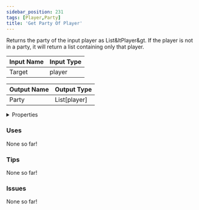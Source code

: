 ```yaml
---
sidebar_position: 231
tags: [Player,Party]
title: 'Get Party Of Player'
---
```


Returns the party of the input player as List&ltPlayer&gt. If the player is not in a party, it will return a list containing only that player.




<EsbSvg />

| Input Name | Input Type |
|-----------|-----------|
| Target | player |

| Output Name | Output Type |
|-----------|-----------|
| Party | List[player] |


<details>
  <summary>Properties</summary>
  <div>
    <div>
    <table>
      <thead>
        <tr>
          <th>Is beta required?</th>
          <th>❌</th>
        </tr>
        <tr>
          <th>Is this chip a trolling risk?</th>
          <th>❌</th>
        </tr>
        <tr>
          <th>Is this chip a role assignment risk?</th>
          <th>❌</th>
        </tr>
        <tr>
          <th>Chip UUID</th>
          <th>dcbd4d6a-8f42-48ef-ad66-e1f245228d84</th>
        </tr>
      </thead>
    </table>
    </div>
  </div>
</details>

### Uses

None so far!

### Tips

None so far!

### Issues

None so far!